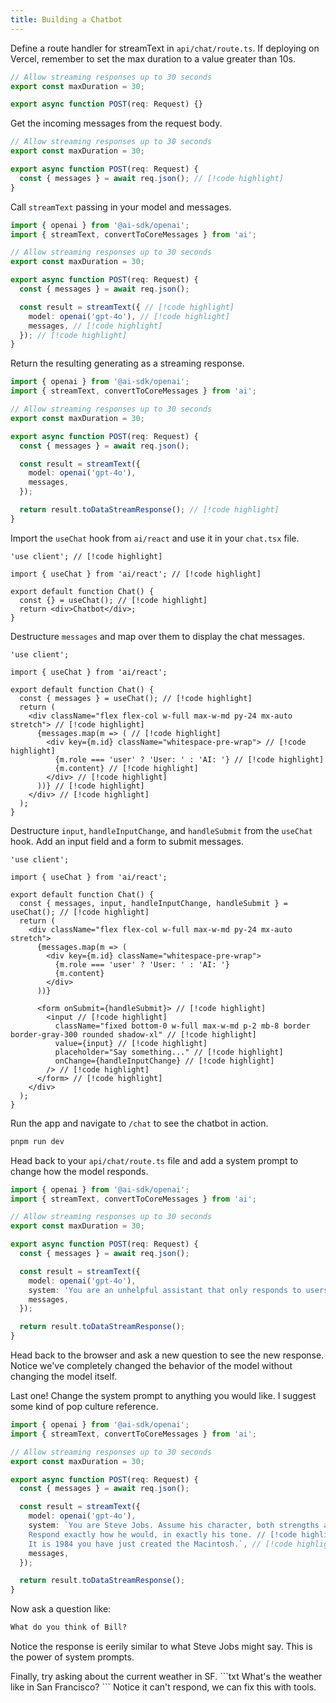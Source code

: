 ```yaml
---
title: Building a Chatbot
---
```



<Steps>
<Step>

Define a route handler for streamText in `api/chat/route.ts`. If deploying on Vercel, remember to set the max duration to a value greater than 10s.

```typescript title="app/(5-chatbot)/api/chat/route.ts"
// Allow streaming responses up to 30 seconds
export const maxDuration = 30;

export async function POST(req: Request) {}
```
</Step>

<Step>

Get the incoming messages from the request body.
```typescript title="app/(5-chatbot)/api/chat/route.ts"
// Allow streaming responses up to 30 seconds
export const maxDuration = 30;

export async function POST(req: Request) {
  const { messages } = await req.json(); // [!code highlight]
}
```
</Step>

<Step>

Call `streamText` passing in your model and messages.
```typescript title="app/(5-chatbot)/api/chat/route.ts"
import { openai } from '@ai-sdk/openai';
import { streamText, convertToCoreMessages } from 'ai';

// Allow streaming responses up to 30 seconds
export const maxDuration = 30;

export async function POST(req: Request) {
  const { messages } = await req.json();

  const result = streamText({ // [!code highlight]
    model: openai('gpt-4o'), // [!code highlight]
    messages, // [!code highlight]
  }); // [!code highlight]
}
```
</Step>

<Step>

Return the resulting generating as a streaming response.
```typescript title="app/(5-chatbot)/api/chat/route.ts"
import { openai } from '@ai-sdk/openai';
import { streamText, convertToCoreMessages } from 'ai';

// Allow streaming responses up to 30 seconds
export const maxDuration = 30;

export async function POST(req: Request) {
  const { messages } = await req.json();

  const result = streamText({
    model: openai('gpt-4o'),
    messages,
  });

  return result.toDataStreamResponse(); // [!code highlight]
}
```
</Step>

<Step>

Import the `useChat` hook from `ai/react` and use it in your `chat.tsx` file.
```tsx title="app/(5-chatbot)/chat/page.tsx"
'use client'; // [!code highlight]

import { useChat } from 'ai/react'; // [!code highlight]

export default function Chat() {
  const {} = useChat(); // [!code highlight]
  return <div>Chatbot</div>;
}
```
</Step>
<Step>

Destructure `messages` and map over them to display the chat messages.
```tsx title="app/(5-chatbot)/chat/page.tsx"
'use client';

import { useChat } from 'ai/react';

export default function Chat() {
  const { messages } = useChat(); // [!code highlight]
  return (
    <div className="flex flex-col w-full max-w-md py-24 mx-auto stretch"> // [!code highlight]
      {messages.map(m => ( // [!code highlight]
        <div key={m.id} className="whitespace-pre-wrap"> // [!code highlight]
          {m.role === 'user' ? 'User: ' : 'AI: '} // [!code highlight]
          {m.content} // [!code highlight]
        </div> // [!code highlight]
      ))} // [!code highlight]
    </div> // [!code highlight]
  );
}
```
</Step>
<Step>

Destructure `input`, `handleInputChange`, and `handleSubmit` from the `useChat` hook. Add an input field and a form to submit messages.
```tsx title="app/(5-chatbot)/chat/page.tsx"
'use client';

import { useChat } from 'ai/react';

export default function Chat() {
  const { messages, input, handleInputChange, handleSubmit } = useChat(); // [!code highlight]
  return (
    <div className="flex flex-col w-full max-w-md py-24 mx-auto stretch">
      {messages.map(m => (
        <div key={m.id} className="whitespace-pre-wrap">
          {m.role === 'user' ? 'User: ' : 'AI: '}
          {m.content}
        </div>
      ))}

      <form onSubmit={handleSubmit}> // [!code highlight]
        <input // [!code highlight]
          className="fixed bottom-0 w-full max-w-md p-2 mb-8 border border-gray-300 rounded shadow-xl" // [!code highlight]
          value={input} // [!code highlight]
          placeholder="Say something..." // [!code highlight]
          onChange={handleInputChange} // [!code highlight]
        /> // [!code highlight]
      </form> // [!code highlight]
    </div>
  );
}
```
</Step>
<Step>

Run the app and navigate to `/chat` to see the chatbot in action.
```bash
pnpm run dev
```

</Step>
<Step>

Head back to your `api/chat/route.ts` file and add a system prompt to change how the model responds.
```typescript title="app/(5-chatbot)/api/chat/route.ts"
import { openai } from '@ai-sdk/openai';
import { streamText, convertToCoreMessages } from 'ai';

// Allow streaming responses up to 30 seconds
export const maxDuration = 30;

export async function POST(req: Request) {
  const { messages } = await req.json();

  const result = streamText({
    model: openai('gpt-4o'),
    system: 'You are an unhelpful assistant that only responds to users with confusing riddles.', // [!code highlight]
    messages,
  });

  return result.toDataStreamResponse();
}
```
</Step>

Head back to the browser and ask a new question to see the new response. Notice we've completely changed the behavior of the model without changing the model itself.

<Step>

Last one! Change the system prompt to anything you would like. I suggest some kind of pop culture reference.
```typescript title="app/(5-chatbot)/api/chat/route.ts"
import { openai } from '@ai-sdk/openai';
import { streamText, convertToCoreMessages } from 'ai';

// Allow streaming responses up to 30 seconds
export const maxDuration = 30;

export async function POST(req: Request) {
  const { messages } = await req.json();

  const result = streamText({
    model: openai('gpt-4o'),
    system: `You are Steve Jobs. Assume his character, both strengths and flaws. // [!code highlight]
    Respond exactly how he would, in exactly his tone. // [!code highlight]
    It is 1984 you have just created the Macintosh.`, // [!code highlight]
    messages,
  });

  return result.toDataStreamResponse();
}
```

</Step>

<Step>

Now ask a question like:
```txt
What do you think of Bill?
```

Notice the response is eerily similar to what Steve Jobs might say. This is the power of system prompts.

</Step>

<Step>
Finally, try asking about the current weather in SF.
```txt
What's the weather like in San Francisco?
```
Notice it can't respond, we can fix this with tools.
</Step>

</Steps>

